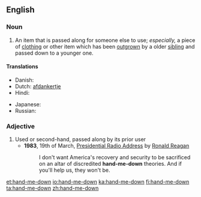 ==English==

===Noun===
{{en-noun|sg=[[hand]]-[[me]]-[[down]]}}

# An item that is passed along for someone else to use; ''especially,'' a piece of [[clothing]] or other item which has been [[outgrow]]n by a older [[sibling]] and passed down to a younger one.

====Translations====
{{trans-top|An item that is passed along for someone else to use}}
* Danish: ''{{t-|da|aflagt}} {{t-|da|stykke}} {{t+|da|tøj}}''<!-- not wikified as a unit since doesn't seem to be idiomatic as a unit -->
* Dutch: [[afdankertje]] {{n}}
* Hindi: {{t-|hi|उतरन|f|xs=Hindi}}
{{trans-mid}}
* Japanese: {{t-|ja|お下がり|tr=osagari|sc=Jpan}}
* Russian: {{t-|ru|подержанная вещь|f|tr=podéržannaja véšč|sc=Cyrl}}
{{trans-bottom}}

===Adjective===
{{en-adj|-|pos=[[hand]]-[[me]]-[[down]]}}

# Used or second-hand, passed along by its prior user 
#*'''1983''', 19th of March, [[s:Presidential Radio Address - 19 March 1983|Presidential Radio Address]] by [[w:Ronald Reagan|Ronald Reagan]]
#*:I don't want America's recovery and security to be sacrificed on an altar of discredited '''hand-me-down''' theories. And if you'll help us, they won't be.
[[et:hand-me-down]]
[[io:hand-me-down]]
[[ka:hand-me-down]]
[[fi:hand-me-down]]
[[ta:hand-me-down]]
[[zh:hand-me-down]]
